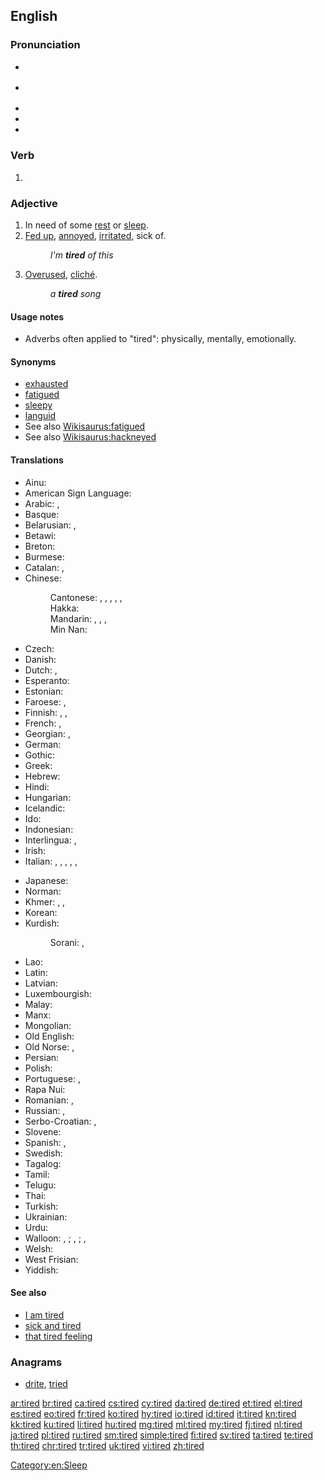 ==English==
{{wikipedia|dab=tired}}

===Pronunciation===
* {{a|GenAm}} {{IPA|/taɪɚd/|lang=en}}
* {{a|RP}} {{IPA|/taɪəd/|lang=en}}
* {{audio|en-us-tired.ogg|Audio (US)|lang=en}}
* {{audio|En-uk-tired.ogg|Audio (UK)|lang=en}}
* {{rhymes|aɪə(ɹ)d|lang=en}}

===Verb===
{{head|en|verb form}}

# {{en-past of|tire}}

===Adjective===
{{en-adj|more|er}}

# In need of some [[rest]] or [[sleep]].
# [[fed up|Fed up]], [[annoyed]], [[irritated]], sick of.
#: ''I'm '''tired''' of this''
# [[overused|Overused]], [[cliché]].
#: ''a '''tired''' song''

====Usage notes====
* Adverbs often applied to "tired": physically, mentally, emotionally.

====Synonyms====
* [[exhausted]]
* [[fatigued]]
* [[sleepy]]
* [[languid]]
* See also [[Wikisaurus:fatigued]]
* See also [[Wikisaurus:hackneyed]]

====Translations====
{{trans-top|in need of rest or sleep}}
* Ainu: {{t|ain|ヨッテㇰ|tr=yottek}}
* American Sign Language: {{t|ase|BentB@IpsiChest-PalmBack-BentB@IpsiChest-PalmBack BentB@IpsiChest-PalmUp-BentB@IpsiChest-PalmUp}}
* Arabic: {{t|ar|مُتْعَب}}, {{t|ar|تَعْبَان}}
* Basque: {{t|eu|nekatuta}}
* Belarusian: {{t+|be|сто́млены|sc=Cyrl}}, {{t|be|змо́раны|sc=Cyrl}}
* Betawi: {{t|bew|gémpor}}
* Breton: {{t+|br|skuizh}}
* Burmese: {{t+|my|ငြီးငွေ့|sc=Mymr}}
* Catalan: {{t|ca|cansat|m}}, {{t|ca|cansada|f}}
* Chinese:
*: Cantonese: {{t|yue|攰|sc=Hani}}, {{t|yue|癐|sc=Hani}}, {{t|yue|䠩|tr=gui6|sc=Hani}}, {{t|yue|累|tr=leoi6}}, {{t-check|yue|疲|tr=pei4}}, {{t|yue|疲倦|tr=pei4 gyun6|sc=Hani}}
*: Hakka: {{t|hak|𤸁|tr=khioi|sc=Hani}}
*: Mandarin: {{t+|cmn|累|tr=lèi|sc=Hani}}, {{t+|cmn|疲|tr=pí|sc=Hani}}, {{t+|cmn|疲倦|tr=píjuàn|sc=Hani}}, {{t+|cmn|疲累|tr=pílèi|sc=Hani}}
*: Min Nan: {{t+|nan|忝|tr=thiám|sc=Hans}}
* Czech: {{t+|cs|unavený|m}}
* Danish: {{t+|da|træt}}
* Dutch: {{t+|nl|moe}}, {{t+|nl|vermoeid}}
* Esperanto: {{t+|eo|laca}}
* Estonian: {{t+|et|väsinud}}
* Faroese: {{t|fo|móður}}, {{t|fo|troyttur}}
* Finnish: {{t+|fi|väsynyt}}, {{t+|fi|uupunut}}, {{t|fi|voipunut}}
* French: {{t+|fr|fatigué|m}}, {{t+|fr|fatiguée|f}}
* Georgian: {{t|ka|დაღლილი}}, {{t|ka|მოღალული}}
* German: {{t+|de|müde}}
* Gothic: {{t|got|𐌰𐍆𐌼𐌰𐌿𐌹𐌸𐍃|sc=Goth}}
* Greek: {{t+|el|κουρασμένος}}
* Hebrew: {{t|he|עייף|tr=ayéf|alt=עייף \ עָיֵף}}
* Hindi: {{t|hi|थका|sc=Deva}}
* Hungarian: {{t+|hu|fáradt}}
* Icelandic: {{t+|is|þreyttur}}
* Ido: {{t+|io|fatigita}}
* Indonesian: {{t+|id|lelah}}
* Interlingua: {{t|ia|fatigate}}, {{t|ia|lasse}}
* Irish: {{t|ga|tuirseach}}
* Italian: {{t+|it|stanco}}, {{t+|it|esausto}}, {{t+|it|fatto}}, {{t|it|distrutto}}, {{t+|it|affaticato}}, {{t+|it|stracco|m}}
{{trans-mid}}
* Japanese: {{t+|ja|疲れる|alt=疲れた|tr=つかれた, tsukareta}}
* Norman: {{t|nrf|lâssé}}
* Khmer: {{t|km|អស់កំលាំង|tr=ɑh kɑmlaŋ|sc=Khmr}}, {{t+|km|នឿយ|tr=nɨəy|sc=Khmr}}, {{t|km|នឿយហត់|tr=nɨəy hat|sc=Khmr}}
* Korean: {{t+|ko|피곤하다|alt=피곤한}}
* Kurdish:
*: Sorani: {{t+|ku|هیلاک}}, {{t|ku|ماندو}}
* Lao: {{t|lo|ເມື່ອຍ|sc=Laoo}}
* Latin: {{t|la|fessus|m}}
* Latvian: {{t|lv|noguris}}
* Luxembourgish: {{t|lb|midd}}
* Malay: {{t-needed|ms}}
* Manx: {{t|gv|skee}}
* Mongolian: {{t-needed|mn}}
* Old English: {{t|ang|meðe}}
* Old Norse: {{t|non|þreyttr}}, {{t|non|móðr}}
* Persian: {{t+|fa|خسته|tr=xaste|sc=fa-Arab}}
* Polish: {{t+|pl|zmęczony|m}}
* Portuguese: {{t+|pt|cansado|m}}, {{t+|pt|cansada|f}}
* Rapa Nui: {{t|rap|rohirohi}}
* Romanian: {{t+|ro|obosit|m}}, {{t|ro|obosită|f}}
* Russian: {{t+|ru|уста́лый}}, {{t+|ru|уста́вший}}
* Serbo-Croatian: {{t+|sh|ȕmōran}}, {{t|sh|umorna|sc=Latn}}
* Slovene: {{t+|sl|utrujen}}
* Spanish: {{t+|es|cansado}}, {{t+|es|fatigado}}
* Swedish: {{t+|sv|trött}}
* Tagalog: {{t|tl|pagod}}
* Tamil: {{t-needed|ta}}
* Telugu: {{t|te|అలసి}}
* Thai: {{t+|th|เหนื่อย|tr=nʉ̀ai|sc=Thai}}
* Turkish: {{t+|tr|yorgun}}
* Ukrainian: {{t|uk|вто́млений|sc=Cyrl}}
* Urdu: {{t|ur|تھکا|tr=thakā|sc=ur-Arab}}
* Walloon: {{t+|wa|nåjhi|m}}, {{t+|wa|nåjheye|f}}; {{t+|wa|scran|m}}, {{t|wa|scranse|f}}; {{t+|wa|hode|m|f}}, {{t+|wa|hodé|m}} {{t|wa|hodêye|f}}
* Welsh: {{t+|cy|blinedig}}
* West Frisian: {{t|fy|wurch}}
* Yiddish: {{t|yi|מיד|sc=Hebr}}
{{trans-bottom}}

{{trans-see|fed up}}
{{trans-see|overused}}

====See also====
* [[I am tired]]
* [[sick and tired]]
* [[that tired feeling]]

===Anagrams===
* [[drite#English|drite]], [[tried#English|tried]]

[[Category:en:Sleep]]

[[ar:tired]]
[[br:tired]]
[[ca:tired]]
[[cs:tired]]
[[cy:tired]]
[[da:tired]]
[[de:tired]]
[[et:tired]]
[[el:tired]]
[[es:tired]]
[[eo:tired]]
[[fr:tired]]
[[ko:tired]]
[[hy:tired]]
[[io:tired]]
[[id:tired]]
[[it:tired]]
[[kn:tired]]
[[kk:tired]]
[[ku:tired]]
[[li:tired]]
[[hu:tired]]
[[mg:tired]]
[[ml:tired]]
[[my:tired]]
[[fj:tired]]
[[nl:tired]]
[[ja:tired]]
[[pl:tired]]
[[ru:tired]]
[[sm:tired]]
[[simple:tired]]
[[fi:tired]]
[[sv:tired]]
[[ta:tired]]
[[te:tired]]
[[th:tired]]
[[chr:tired]]
[[tr:tired]]
[[uk:tired]]
[[vi:tired]]
[[zh:tired]]
